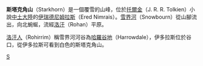 '''斯塔克角山'''（Starkhorn）是一個覆雪的山峰，位於[[托爾金|托爾金]]（J. R. R. Tolkien）小說[[中土大陸|中土大陸]]的[[伊瑞德尼姆拉斯|伊瑞德尼姆拉斯]]（Ered Nimrais）。[[雪界河|雪界河]]（Snowbourn）從山腳流出，向北蜿蜒，流經[[洛汗|洛汗]]（Rohan）平原。

[[洛汗人|洛汗人]]（Rohirrim）稱雪界河河谷為[[哈羅谷地|哈羅谷地]]（Harrowdale），伊多拉斯位於谷口，從伊多拉斯可看到白色的斯塔克角山。

{{Arda Mountains}}

[[Category:中土大陸的地理|S]]